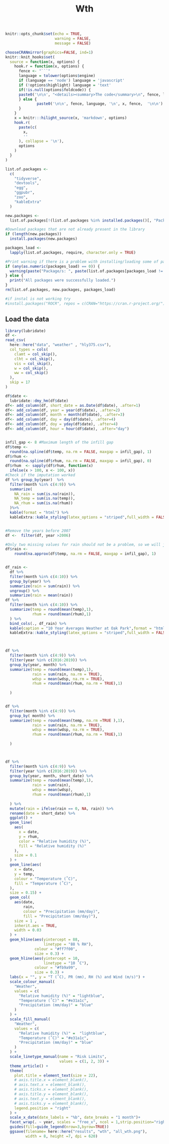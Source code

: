 %Wth

```r
knitr::opts_chunk$set(echo = TRUE,
                      warning = FALSE,
                      message = FALSE)

chooseCRANmirror(graphics=FALSE, ind=1)
knitr::knit_hooks$set(
  source = function(x, options) {
    hook.r = function(x, options) {
      fence <- "```"
      language = tolower(options$engine)
      if (language == 'node') language = 'javascript'
      if (!options$highlight) language = 'text'
      if(!is.null(options$foldcode)) {
      paste0('\n\n', "<details><summary>The code</summary>\n", fence, language, '\n', x, fence,  '\n\n', "</details>\n")
      } else {
              paste0('\n\n', fence, language, '\n', x, fence,  '\n\n')
      }
    }
    x = knitr:::hilight_source(x, 'markdown', options)
    hook.r(
      paste(c(
        x, 
        ''
      ), collapse = '\n'), 
      options
    )
  }
)

```

```r
list.of.packages <-
  c(
    "tidyverse",
    "devtools",
    "egg",
    "ggpubr",
    "zoo",
    "kableExtra"
  )

new.packages <-
  list.of.packages[!(list.of.packages %in% installed.packages()[, "Package"])]

#Download packages that are not already present in the library
if (length(new.packages))
  install.packages(new.packages)

packages_load <-
  lapply(list.of.packages, require, character.only = TRUE)

#Print warning if there is a problem with installing/loading some of packages
if (any(as.numeric(packages_load) == 0)) {
  warning(paste("Package/s: ", paste(list.of.packages[packages_load != TRUE], sep = ", "), "not loaded!"))
} else {
  print("All packages were successfully loaded.")
}
rm(list.of.packages, new.packages, packages_load)

#if instal is not working try 
#install.packages("ROCR", repos = c(CRAN="https://cran.r-project.org/"))
```


## Load the data
 
```r

library(lubridate)
df <- 
read_csv(
  here::here("data", "weather" , "hly375.csv"),
  col_types = cols(
    clamt = col_skip(),
    clht = col_skip(),
    vis = col_skip(),
    w = col_skip(),
    ww = col_skip()
  ),
  skip = 17
)

df$date <-
  lubridate::dmy_hm(df$date)
df<- add_column(df, short_date = as.Date(df$date), .after=1)
df<- add_column(df, year = year(df$date), .after=2)
df<- add_column(df, month = month(df$date), .after=3)
df<- add_column(df, day = day(df$date), .after=4)
df<- add_column(df, doy = yday(df$date), .after=4)
df<- add_column(df, hour = hour(df$date), .after="day")


infil_gap <- 8 #Maximum length of the infill gap
df$temp <-
  round(na.spline(df$temp, na.rm = FALSE, maxgap = infil_gap), 1)
df$rhum <-
  round(na.spline(df$rhum, na.rm = FALSE, maxgap = infil_gap), 0)
df$rhum  <- sapply(df$rhum, function(x)
  ifelse(x > 100, x <- 100, x))
#Check if the imputation worked
df %>% group_by(year)  %>%
  filter(month %in% c(4:9)) %>%
  summarize(
    NA_rain = sum(is.na(rain)),
    NA_temp = sum(is.na(temp)),
    NA_rhum = sum(is.na(rhum))
  )%>% 
  kable(format = "html") %>% 
  kableExtra::kable_styling(latex_options = "striped",full_width = FALSE)


#Remove the years before 2007
df <-  filter(df, year >2006)

#Only two missing values for rain should not be a problem, so we will just do a linear interpolation
df$rain <- 
    round(na.approx(df$temp, na.rm = FALSE, maxgap = infil_gap), 1)


df_rain <- 
  df %>%
  filter(month %in% c(4:10)) %>%
  group_by(year) %>%
  summarize(rain = sum(rain)) %>% 
  ungroup() %>% 
  summarize(rain = mean(rain)) 
df %>%
  filter(month %in% c(4:10)) %>%
  summarize(temp = round(mean(temp),1),
            rhum = round(mean(rhum),1)
  ) %>% 
  bind_cols(., df_rain) %>% 
  kable(caption = "10 Year Averages Weather at Oak Park",format = "html") %>% 
  kableExtra::kable_styling(latex_options = "striped",full_width = FALSE)



df %>%
  filter(month %in% c(4:9)) %>%
  filter(year %in% c(2016:2019)) %>%
  group_by(year, month) %>% 
  summarize(temp = round(mean(temp),1),
            rain = sum(rain, na.rm = TRUE),
            wdsp = mean(wdsp, na.rm = TRUE),
            rhum = round(mean(rhum, na.rm = TRUE),1)
            
  ) 


df %>%
  filter(month %in% c(4:9)) %>%
  group_by( month) %>% 
  summarize(temp = round(mean(temp, na.rm =TRUE ),1),
            rain = sum(rain, na.rm = TRUE),
            wdsp = mean(wdsp, na.rm = TRUE),
            rhum = round(mean(rhum, na.rm = TRUE),1)
            
  ) 



df %>%
  filter(month %in% c(4:9)) %>%
  filter(year %in% c(2016:2019)) %>%
  group_by(year, month, short_date) %>% 
  summarize(temp = round(mean(temp),1),
            rain = sum(rain),
            wdsp = mean(wdsp),
            rhum = round(mean(rhum),1)
            
  ) %>%
  mutate(rain = ifelse(rain == 0, NA, rain)) %>% 
  rename(date = short_date) %>% 
  ggplot() +
  geom_line(
    aes(
      x = date,
      y = rhum,
      color = "Relative humidity (%)",
      fill = "Relative humidity (%)"
    ),
    size = 0.1
  ) +
  geom_line(aes(
    x = date,
    y = temp,
    colour = "Temperature (˚C)",
    fill = "Temperature (˚C)",
  ),
  size = 0.15) +
  geom_col(
    aes(date,
        rain,
        colour = "Precipitation (mm/day)",
        fill = "Precipitation (mm/day)"),
    size = 1 ,
    inherit.aes = TRUE,
    width = 0.03
  ) +
  geom_hline(aes(yintercept = 88,
                 linetype = "88 % RH"),
             colour = "#ff7f00",
             size = 0.3) +
  geom_hline(aes(yintercept = 10,
                 linetype = "10 ˚C"),
             colour = "#fb9a99",
             size = 0.3) +
  labs(x = "", y = "T (˚C), PR (mm), RH (%) and Wind (m/s)") +
  scale_colour_manual(
    "Weather",
    values = c(
      "Relative humidity (%)" = "lightblue",
      "Temperature (˚C)" = "#e31a1c",
      "Precipitation (mm/day)" = "blue"
    )
  ) +
  scale_fill_manual(
    "Weather",
    values = c(
      "Relative humidity (%)" =  "lightblue",
      "Temperature (˚C)" = "#e31a1c",
      "Precipitation (mm/day)" = "blue"
    )
  ) +
  scale_linetype_manual(name = "Risk Limits",
                        values = c(1, 2, 3)) +
  theme_article() +
  theme(
    plot.title = element_text(size = 22),
    # axis.title.x = element_blank(),
    # axis.text.x = element_blank(),
    # axis.ticks.x = element_blank(),
    # axis.title.y = element_blank(),
    # axis.text.y = element_blank(),
    # axis.ticks.y = element_blank(),
    legend.position = "right"
  ) +
  scale_x_date(date_labels = "%b", date_breaks = "1 month")+
  facet_wrap(. ~ year, scales = "free_x", ncol = 1,strip.position="right") +
  guides(fill=guide_legend(nrow=3,byrow=TRUE))
  ggsave(filename= here::here("results", "wth", "all_wth.png"), 
         width = 8, height =7, dpi = 620)

```
